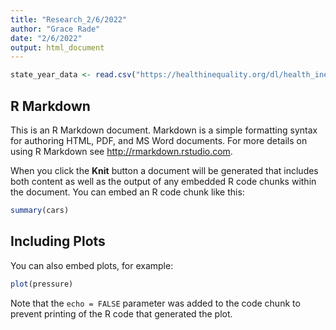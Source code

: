```yaml
---
title: "Research_2/6/2022"
author: "Grace Rade"
date: "2/6/2022"
output: html_document
---
```

```r
state_year_data <- read.csv("https://healthinequality.org/dl/health_ineq_online_table_5.csv")
```

## R Markdown

This is an R Markdown document. Markdown is a simple formatting syntax for authoring HTML, PDF, and MS Word documents. For more details on using R Markdown see <http://rmarkdown.rstudio.com>.

When you click the **Knit** button a document will be generated that includes both content as well as the output of any embedded R code chunks within the document. You can embed an R code chunk like this:

```r
summary(cars)
```

## Including Plots

You can also embed plots, for example:

```r
plot(pressure)
```

Note that the `echo = FALSE` parameter was added to the code chunk to prevent printing of the R code that generated the plot.
